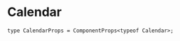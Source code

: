 # Calendar


```tsx
type CalendarProps = ComponentProps<typeof Calendar>;
```

<div className="pb-24">
  <DocsComponentLayout
    propInfo={[
      {
        name: "className",
        type: "string",
        defaultValue: "undefined",
        description: "The CSS class name for styling the button.",
      },
    ]}
  >
    <Calendar mode="single" className="rounded-md border" />
  </DocsComponentLayout>
</div>
